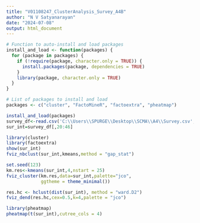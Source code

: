 ---
title: "V01108247_ClusterAnalysis_Survey_A4B"
author: "N V Satyanarayan"
date: "2024-07-08"
output: html_document
---

```{r}
# Function to auto-install and load packages
install_and_load <- function(packages) {
  for (package in packages) {
    if (!require(package, character.only = TRUE)) {
      install.packages(package, dependencies = TRUE)
    }
    library(package, character.only = TRUE)
  }
}

```


```{r}
# List of packages to install and load
packages <- c("cluster", "FactoMineR", "factoextra", "pheatmap")

install_and_load(packages)
survey_df<-read.csv('C:\\Users\\SPURGE\\Desktop\\SCMA\\A4\\Survey.csv',header=TRUE)
sur_int=survey_df[,20:46] 
```

```{r}
library(cluster) 
library(factoextra) 
show(sur_int) 
fviz_nbclust(sur_int,kmeans,method = "gap_stat")
```
```{r}
set.seed(123) 
km.res<-kmeans(sur_int,4,nstart = 25) 
fviz_cluster(km.res,data=sur_int,palette="jco", 
             ggtheme = theme_minimal()) 
```

```{r}
res.hc <- hclust(dist(sur_int), method = "ward.D2") 
fviz_dend(res.hc,cex=0.5,k=4,palette = "jco")
```

```{r}
library(pheatmap) 
pheatmap(t(sur_int),cutree_cols = 4) 
```